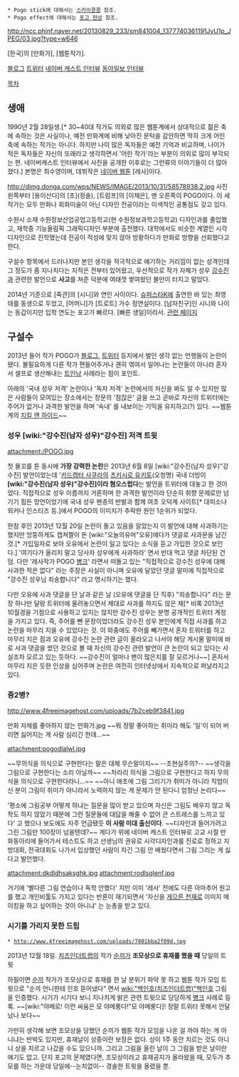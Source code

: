  * Pogo stick에 대해서는 [[스카이콩콩]] 참조.
 * Pogo effect에 대해서는 [[포고 현상]] 참조.


http://ncc.phinf.naver.net/20130829_233/sm841004_1377740361191JyU1p_JPEG/03.jpg?type=w646

[한국]의 [만화가], [웹툰작가].

[http://blog.naver.com/chroung 블로그]
[https://twitter.com/pogo228 트위터]
[http://navercast.naver.com/contents.nhn?rid=197&contents_id=35144 네이버 캐스트 인터뷰]
[http://news.naver.com/main/read.nhn?mode=LSD&mid=sec&sid1=103&oid=020&aid=0002487698 동아일보 인터뷰]

[[목차]]
== 생애 ==
1990년 2월 28일생.[* 30~40대 작가도 의외로 많은 웹툰계에서 상대적으로 젊은 축에 속하는 것은 사실이나, 예전 만화계에 비해 낮아진 문턱을 감안하면 딱히 크게 어린 축에 속하는 작가는 아니다. 하지만 나이 많은 독자들은 예전 기억과 비교하며, 나이가 적은 독자들은 자신의 또래라고 생각하면서 '어린 작가'라는 부분이 의외로 많이 부각되는 편. 네이버캐스트 인터뷰에서 사진을 공개한 이후로는 그런류의 이야기들이 더 많아졌다.] 본명은 최수영이며, 데뷔작은 [[네이버 웹툰]] [레사]이다.

http://dimg.donga.com/wps/NEWS/IMAGE/2013/10/31/58578938.2.jpg
사진 왼쪽부터 [용이산다]의 [초](정솔), [트럼프]의 [이채은], 맨 오른쪽이 POGO이다. 이 세 작가는 모두 만화나 회화미술이 아닌 디자인 전공이라는 이색적인 공통점도 갖고 있다.

수원시 소재 수원정보산업공업고등학교(현 수원정보과학고등학교) 디자인과를 졸업했고, 재학중 기능올림픽 그래픽디자인 부분에 출전했다. 대학에서도 비슷한 계열인 시각디자인으로 진학했는데 전공이 적성에 맞지 않아 방황하다가 만화로 방향을 선회했다고 한다.

구설수 항목에서 드러나지만 본인 생각을 적극적으로 얘기하는 거리낌이 없는 성격인데 그 정도가 좀 지나치다는 지적은 전부터 있어왔고, 우선적으로 작가 자체가 성우 [[강수진]]과 관련한 발언으로 '''사고'''를 쳐준 덕분에 여태껏 쌓여왔던 불만이 터지고 말았다.

2014년 기준으로 [죽관]의 [시니]와 연인 사이이다. [[슈퍼스타K]]에 출연한 바 있는 최영태를 동생으로 두었고, [어머니]가 [트로트] 가수 정연실이다. [남자친구]인 시니와 나이는 동갑이지만 입학 연도는 포고가 빠르다. [빠른 생일]이라서. [http://blog.naver.com/chroung/60205341244 관련 페이지]
== 구설수 ==
2013년 들어 작가 POGO가 [[블로그]], [[트위터]] 등지에서 벌인 생각 없는 언행들이 논란이 됐다. 불필요하게 다른 작가 편들어주거나 괜히 엮여서 일어나는 논란들이 아니라 혼자서 셀프로 생산해내는 [[트인낭]] 사례라는 점이 포인트.

아래의 '국내 성우 저격' 논란이나 '독자 저격' 논란에서의 처신을 봐도 알 수 있지만 많은 사람들이 모여있는 장소에서는 장문의 '점잖은' 글을 쓰고 곧바로 자신의 트위터에는 주어가 없거나 과격한 발언을 하며 '속내' 를 내보이는 기믹을 유지하고(?) 있다. ~~웹툰계의 [[지킬 앤 하이드]]~~ 
=== 성우 [wiki:"강수진(남자 성우)"강수진] 저격 트윗 ===
attachment:/POGO.jpg

첫 물꼬를 튼 동시에 '''가장 강력한 논란'''은 2013년 6월 8일 [wiki:"강수진(남자 성우)"강수진] 발언이었는데 '[[카드캡터 사쿠라]]의 [[츠키시로 유키토]](오청명) 국내 더빙이 '''[wiki:"강수진(남자 성우)"강수진]이라 혐오스럽다'''는 발언을 트위터에 대놓고 한 것이었다. 직접적으로 성우 이름까지 거론하며 한 과격한 발언이라 단순히 취향 문제로만 넘기기 힘든 망언이었기에 국내 성우 팬층의 반발과 함께 여초 오덕계 사이트[* 대피소나 외커나 인스티즈 등.]에서 POGO의 이미지가 추락한 원인 1순위가 되었다.

한참 후인 2013년 12월 20일 논란이 돌고 있음을 알았는지 이 발언에 대해 사과하기는 했지만 엉뚱하게도 캡쳐짤이 돈 [wiki:"오늘의유머"오유]에다가 댓글로 사과문을 남긴 것.[* 가입일자로 보아 오유에서 논란이 일고 있다는 소식을 듣고 가입한 것으로 보인다.] '여기다가 올리지 말고 당사자 성우에게 사과하라' 면서 반대 먹고 댓글 차단된 건 덤. 다만 '레사작가 POGO [[병크]]' 라면서 떠돌고 있는 "직접적으로 강수진 성우에 대해 사과한 적은 없다" 라는 주장은 사실이 아니며 오유에 달았던 댓글 말미에 직접적으로 "강수진 성우님 죄송합니다" 라고 명시하기는 했다.

다만 오유에 사과 댓글을 단 날과 같은 날 (오유에 댓글을 단 직후) "죄송합니다" 라는 문장 하나만 달랑 트위터에 올려놓으면서 제대로 사과를 하지도 않은 채[* 비록 2013년 10월경을 기점으로 사용하고 있지는 않지만 강수진 성우는 분명 공개적인 트위터 계정을 가지고 있다. 즉, 주어를 뺀 문장이었더라도 강수진 성우 본인에게 직접 사과를 하고 논란을 마무리 지을 수 있었다는 것. 이 와중에도 주어를 빼가면서 혼자 트위터를 하고 마무리 지은 점과 오유에 강수진 논란 관련 글이 올라오고 나서야 해당 게시물 말미에 바로 사과 댓글을 썼던 것으로 볼 때 자신의 강수진 관련 발언이 큰 논란이 되고 있다는 사실조차 모르고 있는 듯하다. ~~강수진이 얼마나 팬이 많은지를 잘 모르거나~~] 혼자서 마무리 지은 듯한 인상을 심어주며 논란은 여전히 인터넷상에서 지속적으로 퍼날라지고 있다. 

=== 중2병? ===
http://www.4freeimagehost.com/uploads/7b2ceb9f3841.jpg

만화 자체를 좋아하지 않는 만화가.jpg
~~뭐 정말 좋아하는 취미라 해도 '일'이 되어 버리면 싫어지는 게 사람 심리긴 한데…~~

attachment:pogodlalwl.jpg

~~무의식을 의식으로 구현한다는 말은 대체 무슨말이지~~ --초현실주의?-- ~~생각을 그림으로 구현한다는 소리 아닐까~~
~~차라리 의식을 그림으로 구현한다고 하지 무의식을 의식으로 구현한다라니...~~ ~~아니 애초에 그림 그리기가 취미가 아니라 직업이신 분이 그림이 취미가 아니라서 노력하지 않는 게 문제가 안 된다니 엄청난 논리다~~

'평소에 그림공부 어떻게 하냐는 질문을 많이 받고 있으며 자신은 그림도 배우지 않고 독학도 하지 않았기 때문에 그런 질문들에 대답을 해줄 수 없어 큰 스트레스를 느끼고 있다' 고 했으나 보도에도 자주 언급됐듯 '''이 사람 미대 출신이다'''. ~~디자인과 들어가려고 그린 그림만 100장이 넘을텐데?~~ 게다가 위에 네이버 캐스트 인터뷰로 고교 시절 만화동아리에 들어가서 테스트도 하고 선생님의 권유로 시각디자인과를 진로로 정하고 지방대회, 전국대회도 나가서 입상했던 사람이 자긴 그림 안 배웠다면서 그림 그리는 게 싫다고 발언했다.

attachment:dkdldhsaksghk.jpg
attachment:rodlsqlenf.jpg

거기에 '별다른 그림 연습이나 독학 안했다' 지만 이미 '레사' 전에도 다른 아마추어 원고를 했고 개인비툴도 가지고 있다는 반론이 재기되면서 '자신을 [[게으른 천재]]로 이미지 메이킹을 하고 싶어하는 것이 아니냐' 는 눈총을 받고 있다.



=== 시기를 가리지 못한 드립 ===
 * http://www.4freeimagehost.com/uploads/7801bba2f09d.jpg

2013년 12월 18일. [[치즈인더트랩]]의 작가 [[순끼]]가 '''조모상으로 휴재를 했을 때''' 당일의 트윗

하필이면 [[순끼]] 작가가 조모상으로 휴재를 한 날 분위기 파악 못 하고 웹툰 작가 모임 트윗으로 "순끼 언니한테 인호 뜯어냈다" 면서 [[wiki:"백인호(치즈인더트랩)"백인호]] 그림을 인증했다. 시기가 시기다 보니 지나치게 밝은 관련 트윗으로 당당하게 [[병크]] 사례로 등록. ~~[wiki:"야메로! 이런 싸움은 모 야메룽다!"모 야메룽다]! 정말 트위터 못해서 안달났나 보다~~

가만히 생각해 보면 조모상을 당했던 순끼가 웹툰 작가 모임을 나온 걸 까야 하는 게 아니냐는 반박도 있지만, 휴재날이 상중이란 보장은 없다. 상이 1주 동안 치르는 것도 아니니 상을 치르고 나갔을 수도 있으니까. 그리고 그림을 올린 날이 그 그림을 받은 날이란 얘기도 없고. 단지 포고의 문제였다면, 조모상이라고 휴재공지가 올라왔을 때, 모두가 추모를 하는 가운데 당일에--눈치없이-- 경솔한 트윗을 올렸을 뿐. 
